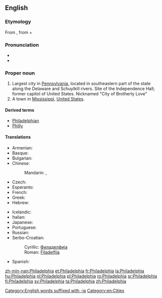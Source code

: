 ==English==
{{wikipedia|Philadelphia, Pennsylvania}}

===Etymology===
From {{etyl|grc|en}} {{term|Φιλαδέλφεια|tr=Philadelphia|lang=grc|sc=polytonic}}, from {{term|φιλέω||I love|tr=phileō|lang=grc|sc=polytonic}} + {{term|ἀδελφός||brother|tr=adelphos|lang=grc|sc=polytonic}}

===Pronunciation===
* {{audio|en-uk-Philadelphia.ogg|Audio (UK)}}
* {{audio|en-us-Philadelphia.ogg|Audio (US)}}

===Proper noun===
{{en-proper noun}}

# Largest city in [[Pennsylvania]], located in southeastern part of the state along the Delaware and Schuylkill rivers. Site of the Independence Hall; former capitol of United States. Nicknamed "City of Brotherly Love"
# A town in [[Mississippi]], [[United States]].

====Derived terms====
* [[Philadelphian]]
* [[Philly]]

====Translations====
{{trans-top|large city}}
* Armenian: {{t-|hy|Ֆիլադելֆիա|tr=Filadelfia|sc=Armn}}
* Basque: {{t-|eu|Filadelfia}}
* Bulgarian: {{t-|bg|Филаделфия|f|tr=Filadélfija|sc=Cyrl}}
* Chinese:
*: Mandarin: {{t|cmn|費城|sc=Hani}}, {{t|cmn|费城|tr=Fèichéng|sc=Hani}}
* Czech: {{t-|cs|Filadelfie|f}}
* Esperanto: {{t-|eo|Filadelfio}}
* French: {{t+|fr|Philadelphie}}
* Greek: {{t-|el|Φιλαδέλφεια|f|tr=Filadélfeia|sc=Grek}}
* Hebrew: {{t-|he|פִילָדֶלְפִיָּה|f|tr=filadélfia}}
{{trans-mid}}
* Icelandic: {{t-|is|Fíladelfía|f}}
* Italian: {{t+|it|Filadelfia|f}}
* Japanese: {{t-|ja|フィラデルフィア|tr=Firaderufia|sc=Jpan}}
* Portuguese: {{t+|pt|Filadélfia|f}}
* Russian: {{t-|ru|Филадельфия|f|tr=Filadél’fija|sc=Cyrl}}
* Serbo-Croatian:
*: Cyrillic: [[Филаделфија#Serbo-Croatian|Филаделфија]] {{f}}
*: Roman: [[Filadelfija#Serbo-Croatian|Filadelfija]] {{f}}
* Spanish: {{t+|es|Filadelfia|f}}
{{trans-bottom}}

[[Category:English words suffixed with -ia]]
[[Category:en:Cities]]

[[zh-min-nan:Philadelphia]]
[[et:Philadelphia]]
[[fr:Philadelphia]]
[[la:Philadelphia]]
[[hu:Philadelphia]]
[[nl:Philadelphia]]
[[pl:Philadelphia]]
[[ro:Philadelphia]]
[[sr:Philadelphia]]
[[fi:Philadelphia]]
[[sv:Philadelphia]]
[[ta:Philadelphia]]
[[zh:Philadelphia]]